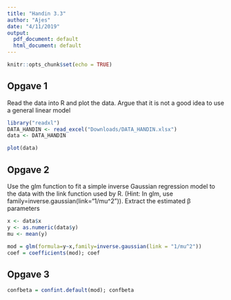 ```yaml
---
title: "Handin 3.3"
author: "Ajes"
date: "4/11/2019"
output:
  pdf_document: default
  html_document: default
---
```


```r
knitr::opts_chunk$set(echo = TRUE)
```

## Opgave 1
Read the data into R and plot the data. Argue that it is not a good idea to use a general linear model

```r
library("readxl")
DATA_HANDIN <- read_excel("Downloads/DATA_HANDIN.xlsx")
data <- DATA_HANDIN

```

```r
plot(data)
```

## Opgave 2
Use the glm function to fit a simple inverse Gaussian regression model to the data with the link function used by R. (Hint: In glm, use family=inverse.gaussian(link="1/mu^2")). Extract the estimated β parameters

```r
x <- data$x
y <- as.numeric(data$y)
mu <- mean(y)

mod = glm(formula=y~x,family=inverse.gaussian(link = "1/mu^2"))
coef = coefficients(mod); coef
```


## Opgave 3

```r
confbeta = confint.default(mod); confbeta
```


## Opgave 4

```r
curve((coef[1] + coef[2]*x)^(1/(-2)),add=TRUE,col="red") 
```


## Opgave 5

```r
D = deviance(mod); D
1-pchisq(D,length(x)-length(coef))
```



